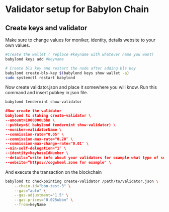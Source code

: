 
# Validator setup for Babylon Chain

## Create keys and validator

<Callout type="info" emoji="🙋‍♀️">
  Make sure to change values for moniker, identity, details website to your own values.
</Callout>

```bash
#Create the wallet ( replace #keyname with whatever name you want)
babylond keys add #keyname

# Create bls key and restart the node after adding bls key
babylond create-bls-key $(babylond keys show wallet -a)
sudo systemctl restart babylond
```
Now create validator.json and place it somewhere you will know. Run this command and insert pubkey
in json file.

```bash
babylond tendermint show-validator
```
```json
#Now create the validator 
babylond tx staking create-validator \
--amount=1000000ubbn \
--pubkey=$( babylond tendermint show-validator) \
--moniker=validatorName \
--commission-rate="0.05″ \
--commission-max-rate="0.20″ \
--commission-max-change-rate="0.01″ \
--min-self-delegation="1″ \
--identity=keybaseIdNumber \
--details=“write info about your validators for example what type of service you ofer etc." \
--website=“https://cogwheel.zone for example" \
```

And execute the transaction on the blockchain
``` bash
babylond tx checkpointing create-validator /path/to/validator.json \
    --chain-id="bbn-test-3" \
    --gas="auto" \
    --gas-adjustment="1.5" \
    --gas-prices="0.025ubbn" \
    --from=keyName
```
